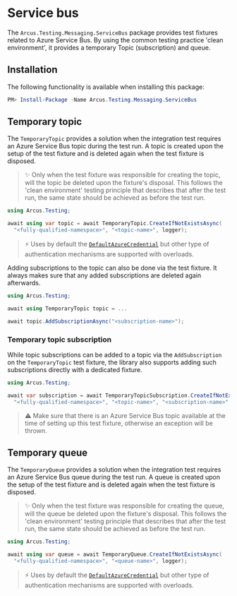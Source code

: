 
# Service bus
The `Arcus.Testing.Messaging.ServiceBus` package provides test fixtures related to Azure Service Bus. By using the common testing practice 'clean environment', it provides a temporary Topic (subscription) and queue.

## Installation
The following functionality is available when installing this package:

```powershell
PM> Install-Package -Name Arcus.Testing.Messaging.ServiceBus
```

<Tabs groupId="messaging-systems">
<TabItem value="topic" label="Topic" default>

## Temporary topic
The `TemporaryTopic` provides a solution when the integration test requires an Azure Service Bus topic during the test run. A topic is created upon the setup of the test fixture and is deleted again when the test fixture is disposed.

> ✨ Only when the test fixture was responsible for creating the topic, will the topic be deleted upon the fixture's disposal. This follows the 'clean environment' testing principle that describes that after the test run, the same state should be achieved as before the test run.

```csharp
using Arcus.Testing;

await using var topic = await TemporaryTopic.CreateIfNotExistsAsync(
  "<fully-qualified-namespace>", "<topic-name>", logger);
```

> ⚡ Uses by default the [`DefaultAzureCredential`](https://learn.microsoft.com/en-us/dotnet/api/azure.identity.defaultazurecredential) but other type of authentication mechanisms are supported with overloads.

Adding subscriptions to the topic can also be done via the test fixture. It always makes sure that any added subscriptions are deleted again afterwards.

```csharp
using Arcus.Testing;

await using TemporaryTopic topic = ...

await topic.AddSubscriptionAsync("<subscription-name>");
```

### Temporary topic subscription
While topic subscriptions can be added to a topic via the `AddSubscription` on the `TemporaryTopic` test fixture, the library also supports adding such subscriptions directly with a dedicated fixture.

```csharp
using Arcus.Testing;

await var subscription = await TemporaryTopicSubscription.CreateIfNotExistsAsync(
  "<fully-qualified-namespace>", "<topic-name>", "<subscription-name>", logger);
```

> ⚠️ Make sure that there is an Azure Service Bus topic available at the time of setting up this test fixture, otherwise an exception will be thrown.

</TabItem>
<TabItem value="queue" label="Queue">

## Temporary queue
The `TemporaryQueue` provides a solution when the integration test requires an Azure Service Bus queue during the test run. A queue is created upon the setup of the test fixture and is deleted again when the test fixture is disposed.

> ✨ Only when the test fixture was responsible for creating the queue, will the queue be deleted upon the fixture's disposal. This follows the 'clean environment' testing principle that describes that after the test run, the same state should be achieved as before the test run.

```csharp
using Arcus.Testing;

await using var queue = await TemporaryQueue.CreateIfNotExistsAsync(
  "<fully-qualified-namespace>", "<queue-name>", logger);
```

> ⚡ Uses by default the [`DefaultAzureCredential`](https://learn.microsoft.com/en-us/dotnet/api/azure.identity.defaultazurecredential) but other type of authentication mechanisms are supported with overloads.

</TabItem>
</Tabs>
